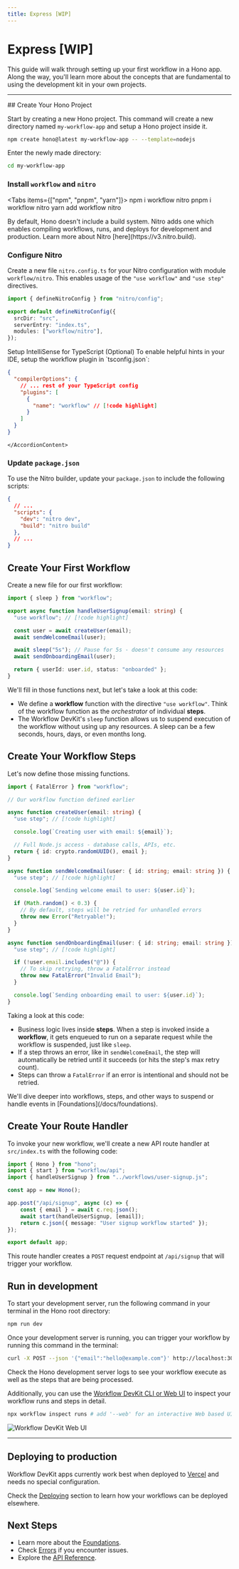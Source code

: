 ```yaml
---
title: Express [WIP]
---
```


# Express [WIP]

This guide will walk through setting up your first workflow in a Hono app. Along the way, you'll learn more about the concepts that are fundamental to using the development kit in your own projects.

---

<Steps>

<Step>
## Create Your Hono Project

Start by creating a new Hono project. This command will create a new directory named `my-workflow-app` and setup a Hono project inside it.

```bash
npm create hono@latest my-workflow-app -- --template=nodejs
```

Enter the newly made directory:

```bash
cd my-workflow-app
```

### Install `workflow` and `nitro`

<Tabs items={["npm", "pnpm", "yarn"]}>
  <Tab value="npm">
    <CodeBlock>npm i workflow nitro</CodeBlock>
  </Tab>
  <Tab value="pnpm">
    <CodeBlock>pnpm i workflow nitro</CodeBlock>
  </Tab>
  <Tab value="yarn">
    <CodeBlock>yarn add workflow nitro</CodeBlock>
  </Tab>
</Tabs>

<Callout>
By default, Hono doesn't include a build system. Nitro adds one which enables compiling workflows, runs, and deploys for development and production. Learn more about Nitro [here](https://v3.nitro.build).
</Callout>

### Configure Nitro

Create a new file `nitro.config.ts` for your Nitro configuration with module `workflow/nitro`. This enables usage of the `"use workflow"` and `"use step"` directives.

```typescript title="nitro.config.ts" lineNumbers
import { defineNitroConfig } from "nitro/config";

export default defineNitroConfig({
  srcDir: "src",
  serverEntry: "index.ts",
  modules: ["workflow/nitro"],
});
```

<Accordion type="single" collapsible>
  <AccordionItem value="typescript-intellisense" className="[&_h3]:my-0">
    <AccordionTrigger className="[&_p]:my-0 text-lg [&_p]:text-foreground">
      Setup IntelliSense for TypeScript (Optional)
    </AccordionTrigger>
    <AccordionContent className="[&_p]:my-2">
To enable helpful hints in your IDE, setup the workflow plugin in `tsconfig.json`:

```json title="tsconfig.json" lineNumbers
{
  "compilerOptions": {
    // ... rest of your TypeScript config
    "plugins": [
      {
        "name": "workflow" // [!code highlight]
      }
    ]
  }
}
```

    </AccordionContent>

  </AccordionItem>
</Accordion>

### Update `package.json`

To use the Nitro builder, update your `package.json` to include the following scripts:

```json title="package.json" lineNumbers
{
  // ...
  "scripts": {
    "dev": "nitro dev",
    "build": "nitro build"
  },
  // ...
}
```

</Step>

<Step>

## Create Your First Workflow

Create a new file for our first workflow:

```typescript title="workflows/user-signup.ts" lineNumbers
import { sleep } from "workflow";

export async function handleUserSignup(email: string) {
  "use workflow"; // [!code highlight]

  const user = await createUser(email);
  await sendWelcomeEmail(user);

  await sleep("5s"); // Pause for 5s - doesn't consume any resources
  await sendOnboardingEmail(user);

  return { userId: user.id, status: "onboarded" };
}
```

We'll fill in those functions next, but let's take a look at this code:

- We define a **workflow** function with the directive `"use workflow"`. Think of the workflow function as the _orchestrator_ of individual **steps**.
- The Workflow DevKit's `sleep` function allows us to suspend execution of the workflow without using up any resources. A sleep can be a few seconds, hours, days, or even months long.

## Create Your Workflow Steps

Let's now define those missing functions.

```typescript title="workflows/user-signup.ts" lineNumbers
import { FatalError } from "workflow";

// Our workflow function defined earlier

async function createUser(email: string) {
  "use step"; // [!code highlight]

  console.log(`Creating user with email: ${email}`);

  // Full Node.js access - database calls, APIs, etc.
  return { id: crypto.randomUUID(), email };
}

async function sendWelcomeEmail(user: { id: string; email: string }) {
  "use step"; // [!code highlight]

  console.log(`Sending welcome email to user: ${user.id}`);

  if (Math.random() < 0.3) {
    // By default, steps will be retried for unhandled errors
    throw new Error("Retryable!");
  }
}

async function sendOnboardingEmail(user: { id: string; email: string }) {
  "use step"; // [!code highlight]

  if (!user.email.includes("@")) {
    // To skip retrying, throw a FatalError instead
    throw new FatalError("Invalid Email");
  }

  console.log(`Sending onboarding email to user: ${user.id}`);
}
```

Taking a look at this code:

- Business logic lives inside **steps**. When a step is invoked inside a **workflow**, it gets enqueued to run on a separate request while the workflow is suspended, just like `sleep`.
- If a step throws an error, like in `sendWelcomeEmail`, the step will automatically be retried until it succeeds (or hits the step's max retry count).
- Steps can throw a `FatalError` if an error is intentional and should not be retried.

<Callout>
  We'll dive deeper into workflows, steps, and other ways to suspend or handle
  events in [Foundations](/docs/foundations).
</Callout>

</Step>

<Step>

## Create Your Route Handler

To invoke your new workflow, we'll create a new API route handler at `src/index.ts` with the following code:

```typescript title="src/index.ts"
import { Hono } from "hono";
import { start } from "workflow/api";
import { handleUserSignup } from "../workflows/user-signup.js";

const app = new Hono();

app.post("/api/signup", async (c) => {
    const { email } = await c.req.json();
    await start(handleUserSignup, [email]);
    return c.json({ message: "User signup workflow started" });
});

export default app;
```

This route handler creates a `POST` request endpoint at `/api/signup` that will trigger your workflow.

</Step>

<Step>

## Run in development

To start your development server, run the following command in your terminal in the Hono root directory:

```bash
npm run dev
```

Once your development server is running, you can trigger your workflow by running this command in the terminal:

```bash
curl -X POST --json '{"email":"hello@example.com"}' http://localhost:3000/api/signup
```

Check the Hono development server logs to see your workflow execute as well as the steps that are being processed.

Additionally, you can use the [Workflow DevKit CLI or Web UI](/docs/observability) to inspect your workflow runs and steps in detail.

```bash
npx workflow inspect runs # add '--web' for an interactive Web based UI
```

<img src="/o11y-ui.png" alt="Workflow DevKit Web UI" />

</Step>

</Steps>

---

## Deploying to production

Workflow DevKit apps currently work best when deployed to [Vercel](https://vercel.com/home) and needs no special configuration.

Check the [Deploying](/docs/deploying) section to learn how your workflows can be deployed elsewhere.

## Next Steps

- Learn more about the [Foundations](/docs/foundations).
- Check [Errors](/docs/errors) if you encounter issues.
- Explore the [API Reference](/docs/api-reference).
